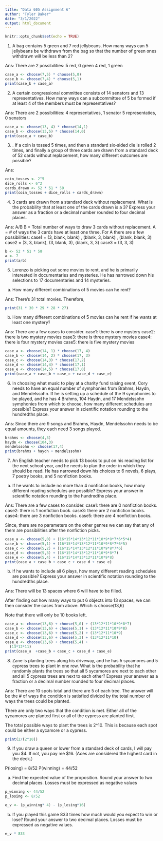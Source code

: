 ---
title: "Data 605 Assignment 6"
author: "Tyler Baker"
date: "3/1/2022"
output: html_document
---

```{r setup, include=FALSE}
knitr::opts_chunk$set(echo = TRUE)
```

1. A bag contains 5 green and 7 red jellybeans. How many ways can 5 jellybeans be
withdrawn from the bag so that the number of green ones withdrawn will be less than
2?

Ans: There are 2 possibilities:
5 red, 0 green
4 red, 1 green
```{r}
case_a <- choose(7,5) * choose(5,0)
case_b <- choose(7,4) * choose(5,1)
print(case_b + case_a)
```

2. A certain congressional committee consists of 14 senators and 13 representatives. How
many ways can a subcommittee of 5 be formed if at least 4 of the members must be
representatives?

Ans: There are 2 possibilities:
4 representatives, 1 senator
5 representaties, 0 senators
```{r}
case_a <- choose(13, 4) * choose(14,1)
case_b <- choose(13,5) * choose(14,0)
print(case_a + case_b)
```

3. . If a coin is tossed 5 times, and then a standard six-sided die is rolled 2 times, and finally
a group of three cards are drawn from a standard deck of 52 cards without
replacement, how many different outcomes are possible?

Ans:
```{r}
coin_tosses <- 2^5
dice_rolls <- 6^2
cards_drawn <- 52 * 51 * 50
print(coin_tosses + dice_rolls + cards_drawn)
```

4. 3 cards are drawn from a standard deck without replacement. What is the probability
that at least one of the cards drawn is a 3? Express your answer as a fraction or a
decimal number rounded to four decimal places.


Ans: A/B
B = Total number of ways to draw 3 cards without replacement.
A = # of ways the 3 cards have at least one three.
For A there are a few possibilities:
case1 = (3, blank, blank) , (blank, 3, blank) , (blank, blank, 3)
case2 = (3, 3, blank), (3, blank, 3), (blank, 3, 3)
case3 = (3, 3, 3)
```{r}
b <- 52 * 51 * 50
a <- 7
print(a/b)
```

5. Lorenzo is picking out some movies to rent, and he is primarily interested in
documentaries and mysteries. He has narrowed down his selections to 17
documentaries and 14 mysteries.

a.  How many different combinations of 5 movies can he rent?

Ans: There's 31 total movies. Therefore,
```{r}
print(31 * 30 * 29 * 28 * 27)
```

b. How many different combinations of 5 movies can he rent if he wants at least
one mystery?

Ans: There are a few cases to consider.
case1: there is one mystery
case2: there is two mystery movies
case3: there is three mystery movies
case4: there is four mystery movies
case5: there is five mystery movies
```{r}
case_a <- choose(14, 1) * choose(17, 4)
case_b <- choose(14, 2) * choose(17, 3)
case_c <- choose(14,3) * choose(17,2)
case_d <- choose(14,4) * choose(17,1)
case_e <- choose(14,5) * choose(17,0)
print(case_a + case_b + case_c + case_d + case_e)
```

6. In choosing what music to play at a charity fund raising event, Cory needs to have an
equal number of symphonies from Brahms, Haydn, and Mendelssohn. If he is setting up
a schedule of the 9 symphonies to be played, and he has 4 Brahms, 104 Haydn, and 17
Mendelssohn symphonies from which to choose, how many different schedules are
possible? Express your answer in scientific notation rounding to the hundredths place.

Ans: Since there are 9 songs and Brahms, Haydn, Mendelssohn needs to be equal amounts, they each need 3 songs played.
```{r}
brahms <- choose(4,3)
haydn <- choose(104,3)
mendelssohn <- choose(17,4)
print(brahms + haydn + mendelssohn)
```

7. An English teacher needs to pick 13 books to put on his reading list for the next school
year, and he needs to plan the order in which they should be read. He has narrowed
down his choices to 6 novels, 6 plays, 7 poetry books, and 5 nonfiction books.

a. If he wants to include no more than 4 nonfiction books, how many different
reading schedules are possible? Express your answer in scientific notation rounding to
the hundredths place. 

Ans: There are a few cases to consider.
case1: there are 0 nonfiction books.
case2: there is 1 nonfiction book.
case3: there are 2 nonfiction books.
case4: there are 3 nonfiction books.
case5: there are 4 nonfiction books.

Since, there are no parameters on the other genres we can say that any of them are possibilities after the nonfiction picks.
```{r}
case_a <- choose(5,0) + (16*15*14*13*12*11*10*9*8*7*6*5*4)
case_b <- choose(5,1) + (16*15*14*13*12*11*10*9*8*7*6*5)
case_c <- choose(5,2) + (16*15*14*13*12*11*10*9*8*7*6)
case_d <- choose(5,3) + (16*15*14*13*12*11*10*9*8*7)
case_e <- choose(5,4) + (16*15*14*13*12*11*10*9*8)
print(case_a + case_b + case_c + case_d + case_e)
```

b. If he wants to include all 6 plays, how many different reading schedules are
possible? Express your answer in scientific notation rounding to the hundredths place.

Ans: There will be 13 spaces where 6 will have to be filled.

After finding out how many ways to put 6 objects into 13 spaces, we can then consider the cases from above.
Which is choose(13,6)

Note that there will only be 10 books left.

```{r}
case_a <- choose(13,6) + choose(5,0) + (13*12*11*10*9*8*7)
case_b <- choose(13,6) + choose(5,1) + (13*12*11*10*9*8)
case_c <- choose(13,6) + choose(5,2) + (13*12*11*10*9)
case_d <- choose(13,6) + choose(5,3) + (13*12*11*10)
case_e <- choose(13,6) + choose(5,4) + 
  (13*12*11)
print(case_a  +case_b + case_c + case_d + case_e)
```

8. Zane is planting trees along his driveway, and he has 5 sycamores and 5 cypress trees to
plant in one row. What is the probability that he randomly plants the trees so that all 5
sycamores are next to each other and all 5 cypress trees are next to each other?
Express your answer as a fraction or a decimal number rounded to four decimal places.

Ans: There are 10 spots total and there are 5 of each tree. The answer will be the # of ways the condition is satisfied divided by the total number of ways the trees could be planted.

There are only two ways that the condition is met. Either all of the sycamores are planted first or all of the cypress are planted first.

The total possible ways to plant the trees is 2^10. This is because each spot could be either a sycamore or a cypress.
```{r}
print(2/(2^10))
```

9. If you draw a queen or lower from a standard deck of cards, I will pay you $4. If not, you
pay me $16. (Aces are considered the highest card in the deck.)

P(losing) = 8/52
P(winning) = 44/52

a.  Find the expected value of the proposition. Round your answer to two decimal
places. Losses must be expressed as negative values

```{r}
p_winning <- 44/52
p_losing <- 8/52

e_v <- (p_winning* 4) - (p_losing*16) 
```


b. If you played this game 833 times how much would you expect to win or lose?
Round your answer to two decimal places. Losses must be expressed as negative
values.

```{r}
e_v * 833
```

